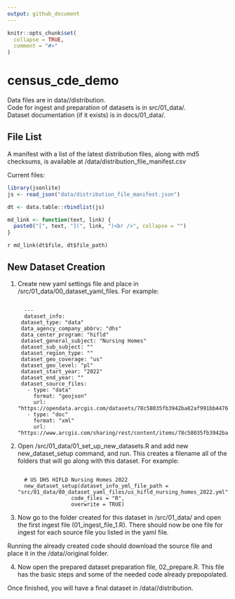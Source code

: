 ```yaml
---
output: github_document
---
```


<!-- README.md is generated from README.Rmd. Please edit that file -->

```r
knitr::opts_chunk$set(
  collapse = TRUE,
  comment = "#>"
)
```

# census_cde_demo

Data files are in data/<dataset_name>/distribution.<br />
Code for ingest and preparation of datasets is in src/01_data/<dataset_name>.<br />
Dataset documentation (if it exists) is in docs/01_data/<dataset_name>.<br />

## File List
A manifest with a list of the latest distribution files, along with md5 checksums, is available at /data/distribution_file_manifest.csv

Current files:<br />
```r
library(jsonlite)
js <- read_json("data/distribution_file_manifest.json")

dt <- data.table::rbindlist(js)
```

```r
md_link <- function(text, link) {
  paste0("[", text, "](", link, ")<br />", collapse = "")
}
```

`r md_link(dt$file, dt$file_path)`

## New Dataset Creation

1. Create new yaml settings file and place in /src/01_data/00_dataset_yaml_files. For example:
<pre><code>
  ---
  dataset_info:
    dataset_type: "data"             
    data_agency_company_abbrv: "dhs"
    data_center_program: "hifld"
    dataset_general_subject: "Nursing Homes"
    dataset_sub_subject: ""
    dataset_region_type: ""
    dataset_geo_coverage: "us"
    dataset_geo_level: "pl"         
    dataset_start_year: "2022"
    dataset_end_year: ""
    dataset_source_files:
      - type: "data"    
        format: "geojson"
        url: "https://opendata.arcgis.com/datasets/78c58035fb3942ba82af991bb4476f13_0.geojson"
      - type: "doc"
        format: "xml"
        url: "https://www.arcgis.com/sharing/rest/content/items/78c58035fb3942ba82af991bb4476f13/info/metadata/metadata.xml"
</code></pre>

2. Open /src/01_data/01_set_up_new_datasets.R and add new new_dataset_setup command, and run. This creates a filename all of the folders that will go along with this dataset. For example:
<pre><code>
  # US DHS HIFLD Nursing Homes 2022
  new_dataset_setup(dataset_info_yml_file_path = "src/01_data/00_dataset_yaml_files/us_hifld_nursing_homes_2022.yml",
                    code_files = "R",
                    overwrite = TRUE)
</code></pre>

3. Now go to the folder created for this dataset in /src/01_data/<name of new dataset> and open the first ingest file (01_ingest_file_1.R). There should now be one file for ingest for each source file you listed in the yaml file.

Running the already created code should download the source file and place it in the /data/<name of new dataset>/original folder.

4. Now open the prepared dataset preparation file, 02_prepare.R. 
This file has the basic steps and some of the needed code already prepopolated.

Once finished, you will have a final dataset in /data/<name of new dataset>/distribution.
